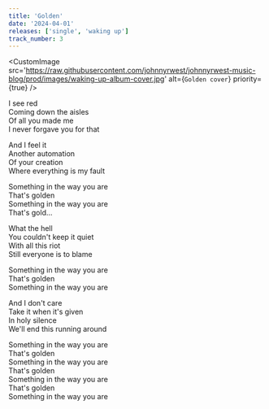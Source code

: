 ```yaml
---
title: 'Golden'
date: '2024-04-01'
releases: ['single', 'waking up']
track_number: 3
---
```


<CustomImage
  src='https://raw.githubusercontent.com/johnnyrwest/johnnyrwest-music-blog/prod/images/waking-up-album-cover.jpg'
  alt={`Golden cover`}
  priority={true}
/>

I see red\
Coming down the aisles\
Of all you made me\
I never forgave you for that

And I feel it\
Another automation\
Of your creation\
Where everything is my fault

Something in the way you are\
That's golden\
Something in the way you are\
That's gold…

What the hell\
You couldn't keep it quiet\
With all this riot\
Still everyone is to blame

Something in the way you are\
That's golden\
Something in the way you are

And I don't care\
Take it when it's given\
In holy silence\
We'll end this running around

Something in the way you are\
That's golden\
Something in the way you are\
That's golden\
Something in the way you are\
That's golden\
Something in the way you are
